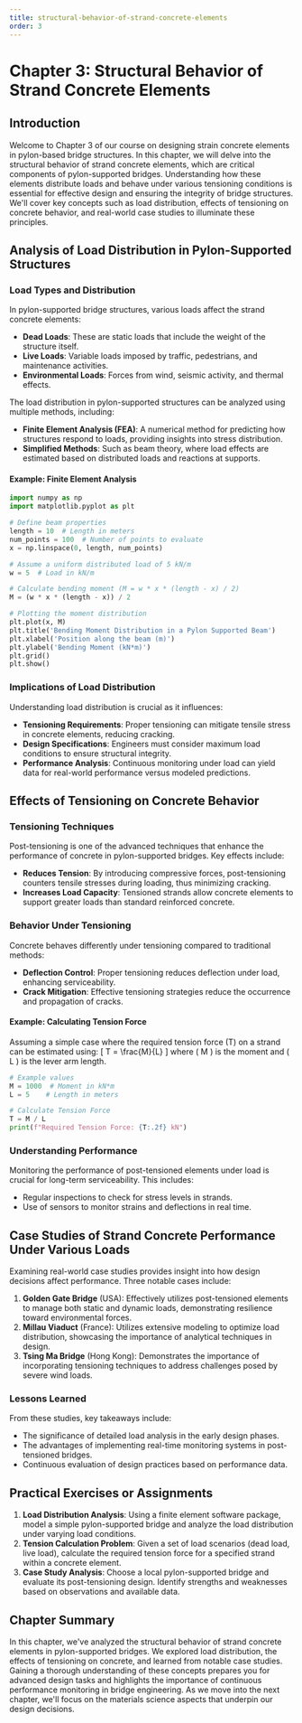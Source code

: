 ```yaml
---
title: structural-behavior-of-strand-concrete-elements
order: 3
---
```


# Chapter 3: Structural Behavior of Strand Concrete Elements

## Introduction
Welcome to Chapter 3 of our course on designing strain concrete elements in pylon-based bridge structures. In this chapter, we will delve into the structural behavior of strand concrete elements, which are critical components of pylon-supported bridges. Understanding how these elements distribute loads and behave under various tensioning conditions is essential for effective design and ensuring the integrity of bridge structures. We'll cover key concepts such as load distribution, effects of tensioning on concrete behavior, and real-world case studies to illuminate these principles.

## Analysis of Load Distribution in Pylon-Supported Structures
### Load Types and Distribution
In pylon-supported bridge structures, various loads affect the strand concrete elements:

- **Dead Loads**: These are static loads that include the weight of the structure itself.
- **Live Loads**: Variable loads imposed by traffic, pedestrians, and maintenance activities.
- **Environmental Loads**: Forces from wind, seismic activity, and thermal effects.

The load distribution in pylon-supported structures can be analyzed using multiple methods, including:

- **Finite Element Analysis (FEA)**: A numerical method for predicting how structures respond to loads, providing insights into stress distribution.
- **Simplified Methods**: Such as beam theory, where load effects are estimated based on distributed loads and reactions at supports.

#### Example: Finite Element Analysis
```python
import numpy as np
import matplotlib.pyplot as plt

# Define beam properties
length = 10  # Length in meters
num_points = 100  # Number of points to evaluate
x = np.linspace(0, length, num_points)

# Assume a uniform distributed load of 5 kN/m
w = 5  # Load in kN/m

# Calculate bending moment (M = w * x * (length - x) / 2)
M = (w * x * (length - x)) / 2

# Plotting the moment distribution
plt.plot(x, M)
plt.title('Bending Moment Distribution in a Pylon Supported Beam')
plt.xlabel('Position along the beam (m)')
plt.ylabel('Bending Moment (kN*m)')
plt.grid()
plt.show()
```

### Implications of Load Distribution
Understanding load distribution is crucial as it influences:

- **Tensioning Requirements**: Proper tensioning can mitigate tensile stress in concrete elements, reducing cracking.
- **Design Specifications**: Engineers must consider maximum load conditions to ensure structural integrity.
- **Performance Analysis**: Continuous monitoring under load can yield data for real-world performance versus modeled predictions.

## Effects of Tensioning on Concrete Behavior
### Tensioning Techniques
Post-tensioning is one of the advanced techniques that enhance the performance of concrete in pylon-supported bridges. Key effects include:

- **Reduces Tension**: By introducing compressive forces, post-tensioning counters tensile stresses during loading, thus minimizing cracking.
- **Increases Load Capacity**: Tensioned strands allow concrete elements to support greater loads than standard reinforced concrete.

### Behavior Under Tensioning
Concrete behaves differently under tensioning compared to traditional methods:

- **Deflection Control**: Proper tensioning reduces deflection under load, enhancing serviceability.
- **Crack Mitigation**: Effective tensioning strategies reduce the occurrence and propagation of cracks.

#### Example: Calculating Tension Force
Assuming a simple case where the required tension force (T) on a strand can be estimated using:
\[ T = \frac{M}{L} \]
where \( M \) is the moment and \( L \) is the lever arm length.

```python
# Example values
M = 1000  # Moment in kN*m
L = 5    # Length in meters

# Calculate Tension Force
T = M / L
print(f"Required Tension Force: {T:.2f} kN")
```
### Understanding Performance
Monitoring the performance of post-tensioned elements under load is crucial for long-term serviceability. This includes:

- Regular inspections to check for stress levels in strands.
- Use of sensors to monitor strains and deflections in real time.

## Case Studies of Strand Concrete Performance Under Various Loads
Examining real-world case studies provides insight into how design decisions affect performance. Three notable cases include:

1. **Golden Gate Bridge** (USA): Effectively utilizes post-tensioned elements to manage both static and dynamic loads, demonstrating resilience toward environmental forces.
2. **Millau Viaduct** (France): Utilizes extensive modeling to optimize load distribution, showcasing the importance of analytical techniques in design.
3. **Tsing Ma Bridge** (Hong Kong): Demonstrates the importance of incorporating tensioning techniques to address challenges posed by severe wind loads.

### Lessons Learned
From these studies, key takeaways include:

- The significance of detailed load analysis in the early design phases.
- The advantages of implementing real-time monitoring systems in post-tensioned bridges.
- Continuous evaluation of design practices based on performance data.

## Practical Exercises or Assignments
1. **Load Distribution Analysis**: Using a finite element software package, model a simple pylon-supported bridge and analyze the load distribution under varying load conditions.
2. **Tension Calculation Problem**: Given a set of load scenarios (dead load, live load), calculate the required tension force for a specified strand within a concrete element.
3. **Case Study Analysis**: Choose a local pylon-supported bridge and evaluate its post-tensioning design. Identify strengths and weaknesses based on observations and available data.

## Chapter Summary
In this chapter, we've analyzed the structural behavior of strand concrete elements in pylon-supported bridges. We explored load distribution, the effects of tensioning on concrete, and learned from notable case studies. Gaining a thorough understanding of these concepts prepares you for advanced design tasks and highlights the importance of continuous performance monitoring in bridge engineering. As we move into the next chapter, we'll focus on the materials science aspects that underpin our design decisions.
